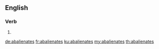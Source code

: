 ==English==

===Verb===
{{head|en|verb form}}

# {{en-third-person singular of|abalienate}}

[[de:abalienates]]
[[fr:abalienates]]
[[ku:abalienates]]
[[my:abalienates]]
[[th:abalienates]]